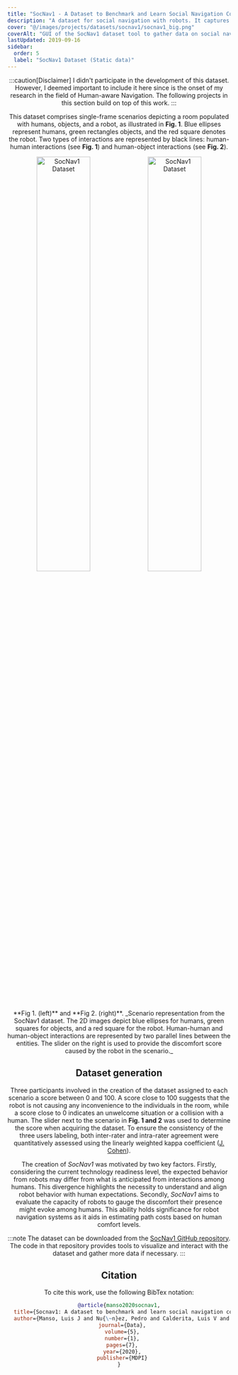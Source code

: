 ```yaml
---
title: "SocNav1 - A Dataset to Benchmark and Learn Social Navigation Conventions (version 1)"
description: "A dataset for social navigation with robots. It captures the positions of humans, objects, and the robot within a room environment. Additionally, it includes a discomfort score that quantifies how the robot's current location disrupts people's comfort."
cover: "@/images/projects/datasets/socnav1/socnav1_big.png"
coverAlt: "GUI of the SocNav1 dataset tool to gather data on social navigation"
lastUpdated: 2019-09-16
sidebar:
  order: 5
  label: "SocNav1 Dataset (Static data)"
---
```



<Header
	contributors={[
		"Luis J. Manso",
		"Pedro Nunez",
		"Luis V. Calderita",
		"Diego R. Faria",
		"Pilar Bachiller",
	]}
	githubUrl="https://github.com/gnns4hri/SocNav1"
	paperUrl="https://arxiv.org/abs/1909.02993"
/>

:::caution[Disclaimer]
I didn't participate in the development of this dataset. However, I deemed important to include it here since is the onset of my research in the field of Human-aware Navigation. The following projects in this section build on top of this work.
:::

This dataset comprises single-frame scenarios depicting a room populated with humans, objects, and a robot, as illustrated in **Fig. 1**. Blue ellipses represent humans, green rectangles objects, and the red square denotes the robot. Two types of interactions are represented by black lines: human-human interactions (see **Fig. 1**) and human-object interactions (see **Fig. 2**).

<Image style="width: 49%; display: inline-block" src={socnavBig} alt="SocNav1 Dataset" />
<Image style="width: 49%; display: inline-block" src={socnavSmall} alt="SocNav1 Dataset" />

<p class="caption"> **Fig 1. (left)** and **Fig 2. (right)**. _Scenario representation from the SocNav1 dataset. The 2D	images depict blue ellipses for humans, green squares for objects, and a red square for the robot. Human-human and human-object interactions are represented by two parallel lines between the entities. The slider on the right is used to provide the discomfort score caused by the robot in the scenario._ </p>

## Dataset generation

Three participants involved in the creation of the dataset assigned to each scenario a score between 0 and 100. A score close to 100 suggests that the robot is not causing any inconvenience to the individuals in the room, while a score close to 0 indicates an unwelcome situation or a collision with a human. The slider next to the scenario in **Fig. 1 and 2** was used to determine the score when acquiring the dataset. To ensure the consistency of the three users labeling, both inter-rater and intra-rater agreement were quantitatively assessed using the linearly weighted kappa coefficient ([J. Cohen](https://doi.org/10.1037/h0026256)).

The creation of _SocNav1_ was motivated by two key factors. Firstly, considering the current technology readiness level, the expected behavior from robots may differ from what is anticipated from interactions among humans. This divergence highlights the necessity to understand and align robot behavior with human expectations. Secondly, _SocNav1_ aims to evaluate the capacity of robots to gauge the discomfort their presence might evoke among humans. This ability holds significance for robot navigation systems as it aids in estimating path costs based on human comfort levels.

:::note
The dataset can be downloaded from the [SocNav1 GitHub repository](https://github.com/gnns4hri/SocNav1). The code in that repository provides tools to visualize and interact with the dataset and gather more data if necessary.
:::


## Citation

To cite this work, use the following BibTex notation:

```bibtex
@article{manso2020socnav1,
  title={Socnav1: A dataset to benchmark and learn social navigation conventions},
  author={Manso, Luis J and Nu{\~n}ez, Pedro and Calderita, Luis V and Faria, Diego R and Bachiller, Pilar},
  journal={Data},
  volume={5},
  number={1},
  pages={7},
  year={2020},
  publisher={MDPI}
}

```